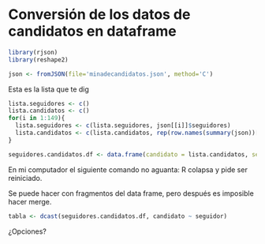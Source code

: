 Conversión de los datos de candidatos en dataframe
========================================================

```r
library(rjson)
library(reshape2)
```

```r
json <- fromJSON(file='minadecandidatos.json', method='C') 
```

Esta es la lista que te dig

```r
lista.seguidores <- c()
lista.candidatos <- c()
for(i in 1:149){
  lista.seguidores <- c(lista.seguidores, json[[i]]$seguidores)
  lista.candidatos <- c(lista.candidatos, rep(row.names(summary(json))[i], length(json[[i]]$seguidores)))
}

seguidores.candidatos.df <- data.frame(candidato = lista.candidatos, seguidor = lista.seguidores)

```

En mi computador el siguiente comando no aguanta: R colapsa y pide ser reiniciado. 

Se puede hacer con fragmentos del data frame, pero después es imposible hacer merge. 

```r
tabla <- dcast(seguidores.candidatos.df, candidato ~ seguidor)
```

¿Opciones?